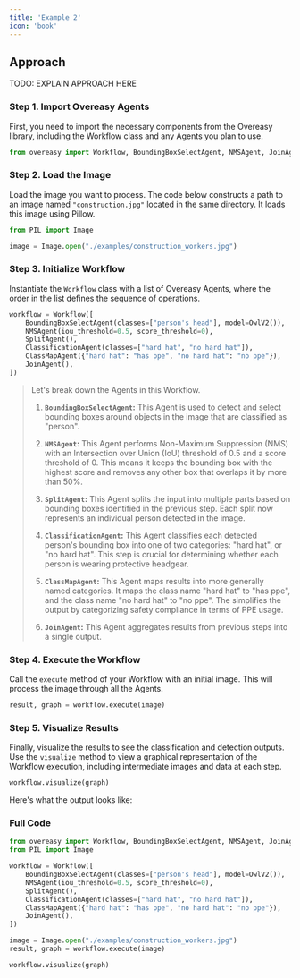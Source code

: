 ```yaml
---
title: 'Example 2'
icon: 'book'
---
```


## Approach

TODO: EXPLAIN APPROACH HERE

### **Step 1. Import Overeasy Agents**

First, you need to import the necessary components from the Overeasy library, including the Workflow class and any Agents you plan to use. 

```python workflow.py
from overeasy import Workflow, BoundingBoxSelectAgent, NMSAgent, JoinAgent, SplitAgent, OwlV2, ClassificationAgent, ClassMapAgent
```

### **Step 2. Load the Image**

Load the image you want to process. The code below constructs a path to an image named `"construction.jpg"` located in the same directory. It loads this image using Pillow.

```python workflow.py
from PIL import Image

image = Image.open("./examples/construction_workers.jpg")
```

### **Step 3. Initialize Workflow**

Instantiate the `Workflow` class with a list of Overeasy Agents, where the order in the list defines the sequence of operations.

```python example.py
workflow = Workflow([
    BoundingBoxSelectAgent(classes=["person's head"], model=OwlV2()),
    NMSAgent(iou_threshold=0.5, score_threshold=0),
    SplitAgent(),
    ClassificationAgent(classes=["hard hat", "no hard hat"]),
    ClassMapAgent({"hard hat": "has ppe", "no hard hat": "no ppe"}),
    JoinAgent(),
])
```

> Let's break down the Agents in this Workflow.
> 
> 1. **`BoundingBoxSelectAgent`:** This Agent is used to detect and select bounding boxes around objects in the image that are classified as "person".
> 
> 2. **`NMSAgent`:** This Agent performs Non-Maximum Suppression (NMS) with an Intersection over Union (IoU) threshold of 0.5 and a score threshold of 0. This means it keeps the bounding box with the highest score and removes any other box that overlaps it by more than 50%.
> 
> 3. **`SplitAgent`:** This Agent splits the input into multiple parts based on bounding boxes identified in the previous step. Each split now represents an individual person detected in the image.
> 
> 4. **`ClassificationAgent`:** This Agent classifies each detected person's bounding box into one of two categories: "hard hat", or "no hard hat". This step is crucial for determining whether each person is wearing protective headgear.
> 
> 5. **`ClassMapAgent`:** This Agent maps results into more generally named categories. It maps the class name "hard hat" to "has ppe", and the class name "no hard hat" to "no ppe". The simplifies the output by categorizing safety compliance in terms of PPE usage.
> 
> 6. **`JoinAgent`:** This Agent aggregates results from previous steps into a single output.

### **Step 4. Execute the Workflow**

Call the `execute` method of your Workflow with an initial image. This will process the image through all the Agents.

```python workflow.py
result, graph = workflow.execute(image)
```

### **Step 5. Visualize Results**

Finally, visualize the results to see the classification and detection outputs. Use the `visualize` method to view a graphical representation of the Workflow execution, including intermediate images and data at each step.

```python workflow.py
workflow.visualize(graph)
```

Here's what the output looks like:

### Full Code

```python workflow.py
from overeasy import Workflow, BoundingBoxSelectAgent, NMSAgent, JoinAgent, SplitAgent, OwlV2, ClassificationAgent, ClassMapAgent
from PIL import Image

workflow = Workflow([
    BoundingBoxSelectAgent(classes=["person's head"], model=OwlV2()),
    NMSAgent(iou_threshold=0.5, score_threshold=0),
    SplitAgent(),
    ClassificationAgent(classes=["hard hat", "no hard hat"]),
    ClassMapAgent({"hard hat": "has ppe", "no hard hat": "no ppe"}),
    JoinAgent(),
])

image = Image.open("./examples/construction_workers.jpg")
result, graph = workflow.execute(image)

workflow.visualize(graph)
```